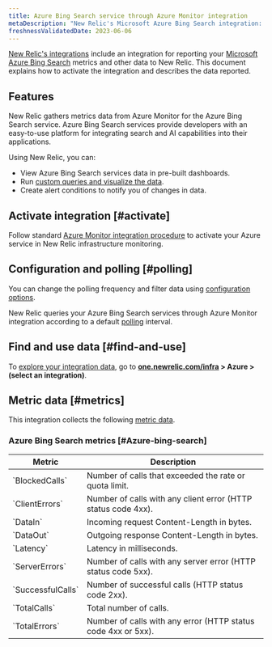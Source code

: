 ```yaml
---
title: Azure Bing Search service through Azure Monitor integration
metaDescription: "New Relic's Microsoft Azure Bing Search integration: what data it reports and how to enable it."
freshnessValidatedDate: 2023-06-06
---
```


[New Relic's integrations](/docs/infrastructure/integrations-getting-started/getting-started/introduction-infrastructure-integrations) include an integration for reporting your [Microsoft Azure Bing Search](https://learn.microsoft.com/en-us/bing/search-apis/bing-web-search/) metrics and other data to New Relic. This document explains how to activate the integration and describes the data reported.

## Features

New Relic gathers metrics data from Azure Monitor for the Azure Bing Search service. Azure Bing Search services provide developers with an easy-to-use platform for integrating search and AI capabilities into their applications.

Using New Relic, you can:

* View Azure Bing Search services data in pre-built dashboards.
* Run [custom queries and visualize the data](/docs/infrastructure/integrations-getting-started/getting-started/use-integration-data-new-relic-insights).
* Create alert conditions to notify you of changes in data.

## Activate integration [#activate]

Follow standard [Azure Monitor integration procedure](/docs/infrastructure/microsoft-azure-integrations/azure-integrations-list/azure-monitor) to activate your Azure service in New Relic infrastructure monitoring.

## Configuration and polling [#polling]

You can change the polling frequency and filter data using [configuration options](/docs/infrastructure/microsoft-azure-integrations/azure-integrations-list/azure-monitor/#settings).

New Relic queries your Azure Bing Search services through Azure Monitor integration according to a default [polling](/docs/infrastructure/microsoft-azure-integrations/azure-integrations-list/azure-monitor/#settings) interval.

## Find and use data [#find-and-use]

To [explore your integration data](/docs/infrastructure/integrations/find-use-infrastructure-integration-data), go to <DNT>**[one.newrelic.com/infra](https://one.newrelic.com/infra) > Azure > (select an integration)**</DNT>.

## Metric data [#metrics]

This integration collects the following [metric data](/docs/infrastructure/integrations-getting-started/getting-started/understand-integration-data-data-types#metric).

### Azure Bing Search metrics [#Azure-bing-search]

<table>
  <thead>
    <tr>
      <th style={{ width: "300px" }}>
        Metric
      </th>
      <th>
        Description
      </th>
    </tr>
  </thead>
  <tbody>
    <tr>
      <td>
        `BlockedCalls`
      </td>
      <td>
        Number of calls that exceeded the rate or quota limit.
      </td>
    </tr>
    <tr>
      <td>
        `ClientErrors`
      </td>
      <td>
        Number of calls with any client error (HTTP status code 4xx).
      </td>
    </tr>
    <tr>
      <td>
        `DataIn`
      </td>
      <td>
        Incoming request Content-Length in bytes.
      </td>
    </tr>
    <tr>
      <td>
        `DataOut`
      </td>
      <td>
        Outgoing response Content-Length in bytes.
      </td>
    </tr>
    <tr>
      <td>
        `Latency`
      </td>
      <td>
        	Latency in milliseconds.
      </td>
    </tr>
    <tr>
      <td>
        `ServerErrors`
      </td>
      <td>
        Number of calls with any server error (HTTP status code 5xx).
      </td>
    </tr> 
    <tr>
      <td>
        `SuccessfulCalls`
      </td>
      <td>
        Number of successful calls (HTTP status code 2xx).
      </td>
    </tr> 
    <tr>
      <td>
        `TotalCalls`
      </td>
      <td>
        Total number of calls.
      </td>
    </tr> 
    <tr>
      <td>
        `TotalErrors`
      </td>
      <td>
        Number of calls with any error (HTTP status code 4xx or 5xx).
      </td>
    </tr> 
  </tbody>
</table>
